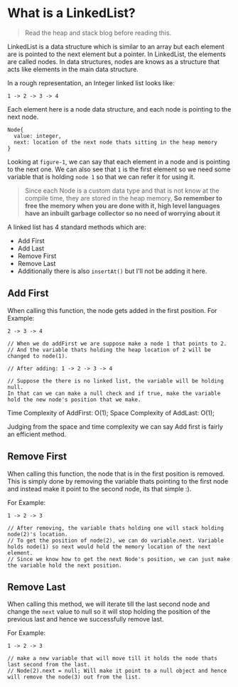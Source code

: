 # What is a LinkedList?

> Read the heap and stack blog before reading this.

LinkedList is a data structure which is similar to an array but each element are is pointed to the next element but a pointer.
In LinkedList, the elements are called nodes.
In data structures, nodes are knows as a structure that acts like elements in the main data structure.

In a rough representation, an Integer linked list looks like:

```Figure-1
1 -> 2 -> 3 -> 4
```

Each element here is a node data structure, and each node is pointing to the next node.

```
Node{
  value: integer,
  next: location of the next node thats sitting in the heap memory
}
```

Looking at `figure-1`, we can say that each element in a node and is pointing to the next one.
We can also see that `1` is the first element so we need some variable that is holding `node 1` so that we can refer it for using it.

> Since each Node is a custom data type and that is not know at the compile time, they are stored in the heap memory, **So remember to free the memory when you are done with it, high level languages have an inbuilt garbage collector so no need of worrying about it**

A linked list has 4 standard methods which are:

- Add First
- Add Last
- Remove First
- Remove Last
- Additionally there is also `insertAt()` but I'll not be adding it here.

## Add First

When calling this function, the node gets added in the first position.
For Example:

```textile
2 -> 3 -> 4

// When we do addFirst we are suppose make a node 1 that points to 2.
// And the variable thats holding the heap location of 2 will be changed to node(1).

// After adding: 1 -> 2 -> 3 -> 4

// Suppose the there is no linked list, the variable will be holding null.
In that can we can make a null check and if true, make the variable hold the new node's position that we make.
```

Time Complexity of AddFirst: O(1);
Space Complexity of AddLast: O(1);

Judging from the space and time complexity we can say Add first is fairly an efficient method.

## Remove First

When calling this function, the node that is in the first position is removed.
This is simply done by removing the variable thats pointing to the first node and instead make it point to the second node, its that simple :).

For Example:

```
1 -> 2 -> 3

// After removing, the variable thats holding one will stack holding node(2)'s location.
// To get the position of node(2), we can do variable.next. Variable holds node(1) so next would hold the memory location of the next element.
// Since we know how to get the next Node's position, we can just make the variable hold the next position.
```

## Remove Last

When calling this method, we will iterate till the last second node and change the `next` value to null so it will stop holding the position of the previous last
and hence we successfully remove last.

For Example:

```
1 -> 2 -> 3

// make a new variable that will move till it holds the node thats last second from the last.
// Node(2).next = null; Will make it point to a null object and hence will remove the node(3) out from the list.
```
